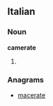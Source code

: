 ==Italian==

===Noun===
'''camerate''' {{f}}

# {{plural of|[[camerata]]|lang=it}}

===Anagrams===
* [[macerate#Italian|macerate]]